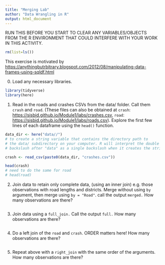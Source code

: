 ```yaml
---
title: "Merging Lab"
author: "Data Wrangling in R"
output: html_document
---
```


RUN THIS BEFORE YOU START TO CLEAR ANY VARIABLES/OBJECTS FROM THE R ENVIRONMENT THAT COULD INTERFERE WITH YOUR WORK IN THIS ACTIVITY.
```r
rm(list=ls())
```


This exercise is motivated by <https://anythingbutrbitrary.blogspot.com/2012/08/manipulating-data-frames-using-sqldf.html>

0. Load any necessary libraries.

```r
library(tidyverse)
library(here)
```


1.  Read in the roads and crashes CSVs from the data/ folder. Call them `crash` and `road`. (These files can also be obtained at `crash`: <https://sisbid.github.io/Module1/labs/crashes.csv>, `road`: <https://sisbid.github.io/Module1/labs/roads.csv>). Explore the first few lines of each dataframe using the `head()` function. 

```r
data_dir <- here("data//") 
# to create a string variable that contains the directory path to 
# the data/ subdirectory on your computer. R will interpret the double
# backslash after "data" as a single backslash when it creates the string

crash <- read_csv(paste0(data_dir, "crashes.csv"))

head(crash)
# need to do the same for road
# head(road)
```

2.  Join data to retain only complete data, (using an inner join) e.g. those observations with road lengths and districts. Merge without using `by` argument, then merge using `by = "Road"`. call the output `merged.` How many observations are there?

```r

```

3.  Join data using a `full_join.` Call the output `full.` How many observations are there?

```r

```

4.  Do a left join of the `road` and `crash`. ORDER matters here! How many observations are there?

```r

```

5.  Repeat above with a `right_join` with the same order of the arguments. How many observations are there?

```r

```
